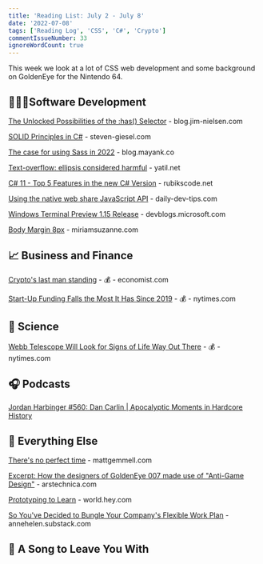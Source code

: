 ```yaml
---
title: 'Reading List: July 2 - July 8'
date: '2022-07-08'
tags: ['Reading Log', 'CSS', 'C#', 'Crypto']
commentIssueNumber: 33
ignoreWordCount: true
---
```


This week we look at a lot of CSS web development and some background on GoldenEye for the Nintendo 64.

## 👨🏼‍💻Software Development

[The Unlocked Possibilities of the :has() Selector](https://blog.jim-nielsen.com/2022/unlocked-possibilities-of-has-selector/) - blog.jim-nielsen.com

[SOLID Principles in C#](https://steven-giesel.com/blogPost/a252f2da-1ae8-4449-9b5f-43657308eabb) - steven-giesel.com

[The case for using Sass in 2022](https://blog.mayank.co/the-case-for-using-sass-in-2022) - blog.mayank.co

[Text-overflow: ellipsis considered harmful](https://yatil.net/blog/text-overflow-ellipsis-harmful) - yatil.net

[C# 11 - Top 5 Features in the new C# Version](https://rubikscode.net/2022/06/20/c-11-top-5-features-in-the-new-c-version/) - rubikscode.net

[Using the native web share JavaScript API](https://daily-dev-tips.com/posts/using-the-native-web-share-javascript-api/) - daily-dev-tips.com

[Windows Terminal Preview 1.15 Release](https://devblogs.microsoft.com/commandline/windows-terminal-preview-1-15-release/) - devblogs.microsoft.com

[Body Margin 8px](https://www.miriamsuzanne.com/2022/07/04/body-margin-8px/) - miriamsuzanne.com

## 📈 Business and Finance

[Crypto's last man standing](https://www.economist.com/finance-and-economics/2022/07/05/cryptos-last-man-standing) - 💰 - economist.com

[Start-Up Funding Falls the Most It Has Since 2019](https://www.nytimes.com/2022/07/07/technology/tech-start-up-funding.html) - 💰 - nytimes.com

## 🔬 Science

[Webb Telescope Will Look for Signs of Life Way Out There](https://www.nytimes.com/2022/07/02/science/webb-telescope-exoplanets-atmosphere.html) - 💰 - nytimes.com

## 🎧 Podcasts

[Jordan Harbinger #560: Dan Carlin | Apocalyptic Moments in Hardcore History](https://www.jordanharbinger.com/dan-carlin-apocalyptic-moments-in-hardcore-history/)

## 🎒 Everything Else

[There's no perfect time](https://mattgemmell.com/theres-no-perfect-time/) - mattgemmell.com

[Excerpt: How the designers of GoldenEye 007 made use of "Anti-Game Design"](https://arstechnica.com/gaming/2022/07/book-excerpt-anti-game-design-and-the-making-of-goldeneye-007/) - arstechnica.com

[Prototyping to Learn](https://world.hey.com/rjs/21-prototyping-to-learn-726e2d3e) - world.hey.com

[So You've Decided to Bungle Your Company's Flexible Work Plan](https://annehelen.substack.com/p/so-youve-decided-to-bungle-your-companys) - annehelen.substack.com

## 🎵 A Song to Leave You With

<YouTubeEmbed
    id="eujM5uoo-l0"
    title="Orchestral Suite from The Inner Light"
/>
